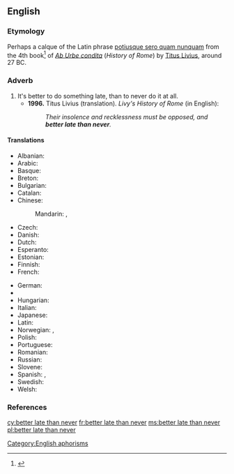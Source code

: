 ==English==

===Etymology===

Perhaps a calque of the Latin phrase [[potiusque sero quam nunquam]] from the 4th book<ref>{{cite web |url=http://mcadams.posc.mu.edu/txt/ah/Livy/Livy04.html |title=Livy's History of Rome |accessdate=May 29, 2007 |author=Butterfield, Bruce J. |date=1996 |format=HTML | publisher=Marquette University ([http://mu.edu mu.edu]) |language=English.}}</ref> of ''[[w:Ab Urbe condita (book)|Ab Urbe condita]]'' (''History of Rome'') by [[w:Livy|Titus Livius]], around 27 BC.

===Adverb===
{{head|en|adverb|head=[[better]] [[late]] than [[never]]}}

# It's better to do something late, than to never do it at all.
#* '''1996.''' Titus Livius (translation). ''Livy's History of Rome'' (in English):
#*: ''Their insolence and recklessness must be opposed, and '''better late than never'''.''

====Translations====
{{trans-top|it’s better to do something late, than to never do it at all}}
* Albanian: {{t-|sq|më mirë vonë se kurrë}}
* Arabic: {{t-|ar|أن يأتي متأخرًا خير من أن لا يأتي أبدًا}}
* Basque: {{t-|eu|hobe da berandu sekula baino}}
* Breton: {{t-|br|gwelloc'h diwezhat eget gwech ebet}}
* Bulgarian: {{t-|bg|по-добре късно отколкото никога|tr=po-dobre kusno otkolkoto nikoga}}
* Catalan: {{t-|ca|més val tard que no mai}}
* Chinese:
*: Mandarin: {{t|cmn|遲到總比不到好|sc=Hani}},  {{t|cmn|迟到总比不到好|tr=chídào zǒng bǐ bù dào hǎo|sc=Hani}}
* Czech: {{t-|cs|lepší pozdě než nikdy}}
* Danish: {{t-|da|bedre sent end aldrig}}
* Dutch: {{t-|nl|beter laat dan nooit}}
* Esperanto: {{t-|eo|pli bone malfrue ol neniam}}
* Estonian: {{t-|et|parem hilja kui mitte kunagi}}
* Finnish: {{t-|fi|parempi myöhään kuin ei milloinkaan}}
* French: {{t+|fr|mieux vaut tard que jamais}}
{{trans-mid}}
* German: {{t-|de|besser spät als nie}}
* {{trreq|he}}
* Hungarian: {{t+|hu|jobb későn, mint soha}}
* Italian: {{t-|it|meglio tardi che mai}}
* Japanese: {{t-|ja|遅くてもやらないよりまし|tr=おそくてもやらないよりまし, osokutemo yaranai yori mashi|sc=Jpan}} <!-- to check {{t-|ja|良いことよりも遅く|tr=よいことよりもおそく, yoi koto-yori-mo osoku|sc=Jpan}} -->
* Latin: {{t-|la|potius sero quam nunquam}}
* Norwegian: {{t-|no|bedre sent enn aldri}}, {{t-|no|bedre seint enn aldri}}
* Polish: {{t+|pl|lepiej późno niż wcale}}
* Portuguese: {{t-|pt|antes tarde do que nunca}}
* Romanian: {{t-|ro|mai bine mai târziu decât niciodată}}
* Russian: {{t-|ru|лучше поздно, чем никогда|tr=lúčše pózdno, čem nikogdá}}
* Slovene: {{t|sl|bolje pozno kot nikoli}}
* Spanish: {{t+|es|más vale tarde que nunca}}, {{t-|es|nunca es tarde si la dicha es buena}}
* Swedish: {{t+|sv|bättre sent än aldrig}}
* Welsh: {{t-|cy|gwell hwyr na hwyrach|alt=gwell rhywbryd na byth}}
{{trans-bottom}}

===References===
<references/>

[[Category:English aphorisms]]

[[cy:better late than never]]
[[fr:better late than never]]
[[ms:better late than never]]
[[pl:better late than never]]